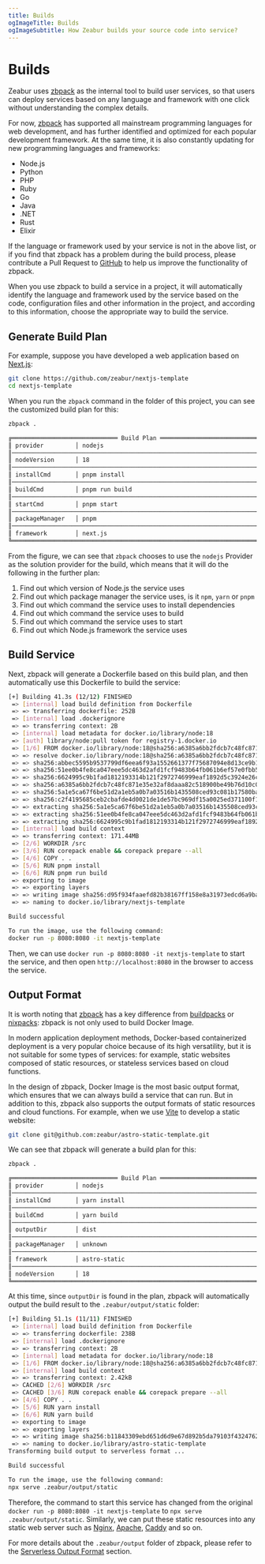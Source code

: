 ```yaml
---
title: Builds
ogImageTitle: Builds
ogImageSubtitle: How Zeabur builds your source code into service?
---
```


<WorkingInProgress />

# Builds

Zeabur uses [zbpack](https://github.com/zeabur/zbpack) as the internal tool to build user services, so that users can deploy services based on any language and framework with one click without understanding the complex details.

For now, [zbpack](https://github.com/zeabur/zbpack) has supported all mainstream programming languages for web development, and has further identified and optimized for each popular development framework. At the same time, it is also constantly updating for new programming languages and frameworks:

- Node.js
- Python
- PHP
- Ruby
- Go
- Java
- .NET
- Rust
- Elixir

If the language or framework used by your service is not in the above list, or if you find that zbpack has a problem during the build process, please contribute a Pull Request to [GitHub](https://github.com/zeabur/zbpack/pulls) to help us improve the functionality of zbpack.

When you use zbpack to build a service in a project, it will automatically identify the language and framework used by the service based on the code, configuration files and other information in the project, and according to this information, choose the appropriate way to build the service.

## Generate Build Plan

For example, suppose you have developed a web application based on [Next.js](https://nextjs.org/):

```bash
git clone https://github.com/zeabur/nextjs-template
cd nextjs-template
```

When you run the `zbpack` command in the folder of this project, you can see the customized build plan for this:

```bash
zbpack .

╔══════════════════════════════ Build Plan ═════════════════════════════╗
║ provider         │ nodejs                                             ║
║───────────────────────────────────────────────────────────────────────║
║ nodeVersion      │ 18                                                 ║
║───────────────────────────────────────────────────────────────────────║
║ installCmd       │ pnpm install                                       ║
║───────────────────────────────────────────────────────────────────────║
║ buildCmd         │ pnpm run build                                     ║
║───────────────────────────────────────────────────────────────────────║
║ startCmd         │ pnpm start                                         ║
║───────────────────────────────────────────────────────────────────────║
║ packageManager   │ pnpm                                               ║
║───────────────────────────────────────────────────────────────────────║
║ framework        │ next.js                                            ║
╚═══════════════════════════════════════════════════════════════════════╝
```

From the figure, we can see that `zbpack` chooses to use the `nodejs` Provider as the solution provider for the build, which means that it will do the following in the further plan:

1. Find out which version of Node.js the service uses
2. Find out which package manager the service uses, is it `npm`, `yarn` or `pnpm`
3. Find out which command the service uses to install dependencies
4. Find out which command the service uses to build
5. Find out which command the service uses to start
6. Find out which Node.js framework the service uses

## Build Service

Next, zbpack will generate a Dockerfile based on this build plan, and then automatically use this Dockerfile to build the service:

```bash
[+] Building 41.3s (12/12) FINISHED                                                                     docker:orbstack
 => [internal] load build definition from Dockerfile                                                               0.0s
 => => transferring dockerfile: 252B                                                                               0.0s
 => [internal] load .dockerignore                                                                                  0.0s
 => => transferring context: 2B                                                                                    0.0s
 => [internal] load metadata for docker.io/library/node:18                                                         5.8s
 => [auth] library/node:pull token for registry-1.docker.io                                                        0.0s
 => [1/6] FROM docker.io/library/node:18@sha256:a6385a6bb2fdcb7c48fc871e35e32af8daaa82c518900be49b76d10c005864c2   6.9s
 => => resolve docker.io/library/node:18@sha256:a6385a6bb2fdcb7c48fc871e35e32af8daaa82c518900be49b76d10c005864c2   0.0s
 => => sha256:abbec5595b9537799df6eea6f93a1552661377f75687094e8d13ce9b179b497d 2.00kB / 2.00kB                     0.0s
 => => sha256:51ee0b4fe8ca047eee5dc463d2afd1fcf9483b64fb061b6ef57e0fbb57f8d47d 2.21MB / 2.21MB                     0.9s
 => => sha256:6624995c9b1fad1812193314b121f2972746999eaf1892d5c3924e26c09b9180 452B / 452B                         0.7s
 => => sha256:a6385a6bb2fdcb7c48fc871e35e32af8daaa82c518900be49b76d10c005864c2 1.21kB / 1.21kB                     0.0s
 => => sha256:5a1e5ca67f6be51d2a1eb5a0b7a03516b1435508ced93c081b17580ba61cdc5a 45.96MB / 45.96MB                   3.0s
 => => sha256:c2f4195685ceb2cbafde4d0021de1de57bc969df15a0025ed371100f1cccf364 7.54kB / 7.54kB                     0.0s
 => => extracting sha256:5a1e5ca67f6be51d2a1eb5a0b7a03516b1435508ced93c081b17580ba61cdc5a                          3.7s
 => => extracting sha256:51ee0b4fe8ca047eee5dc463d2afd1fcf9483b64fb061b6ef57e0fbb57f8d47d                          0.0s
 => => extracting sha256:6624995c9b1fad1812193314b121f2972746999eaf1892d5c3924e26c09b9180                          0.0s
 => [internal] load build context                                                                                  5.0s
 => => transferring context: 171.44MB                                                                              5.0s
 => [2/6] WORKDIR /src                                                                                             0.8s
 => [3/6] RUN corepack enable && corepack prepare --all                                                            7.5s
 => [4/6] COPY . .                                                                                                 2.4s
 => [5/6] RUN pnpm install                                                                                         7.0s
 => [6/6] RUN pnpm run build                                                                                       8.6s
 => exporting to image                                                                                             2.3s
 => => exporting layers                                                                                            2.3s
 => => writing image sha256:d95f934faaefd82b38167ff158e8a31973edcd6a9ba7cc361999080345e80e38                       0.0s
 => => naming to docker.io/library/nextjs-template                                                                 0.0s

Build successful

To run the image, use the following command:
docker run -p 8080:8080 -it nextjs-template
```

Then, we can use `docker run -p 8080:8080 -it nextjs-template` to start the service, and then open `http://localhost:8080` in the browser to access the service.

## Output Format

It is worth noting that [zbpack](https://github.com/zeabur/zbpack) has a key difference from [buildpacks](https://buildpacks.io/) or [nixpacks](https://nixpacks.com/): zbpack is not only used to build Docker Image.

In modern application deployment methods, Docker-based containerized deployment is a very popular choice because of its high versatility, but it is not suitable for some types of services: for example, static websites composed of static resources, or stateless services based on cloud functions.

In the design of zbpack, Docker Image is the most basic output format, which ensures that we can always build a service that can run. But in addition to this, zbpack also supports the output formats of static resources and cloud functions. For example, when we use [Vite](https://vitejs.dev/) to develop a static website:

```bash
git clone git@github.com:zeabur/astro-static-template.git
```

We can see that zbpack will generate a build plan for this:

```bash
zbpack .

╔══════════════════════════════ Build Plan ═════════════════════════════╗
║ provider         │ nodejs                                             ║
║───────────────────────────────────────────────────────────────────────║
║ installCmd       │ yarn install                                       ║
║───────────────────────────────────────────────────────────────────────║
║ buildCmd         │ yarn build                                         ║
║───────────────────────────────────────────────────────────────────────║
║ outputDir        │ dist                                               ║
║───────────────────────────────────────────────────────────────────────║
║ packageManager   │ unknown                                            ║
║───────────────────────────────────────────────────────────────────────║
║ framework        │ astro-static                                       ║
║───────────────────────────────────────────────────────────────────────║
║ nodeVersion      │ 18                                                 ║
╚═══════════════════════════════════════════════════════════════════════╝
```

At this time, since `outputDir` is found in the plan, zbpack will automatically output the build result to the `.zeabur/output/static` folder:

```bash
[+] Building 51.1s (11/11) FINISHED                                                                     docker:orbstack
 => [internal] load build definition from Dockerfile                                                               0.0s
 => => transferring dockerfile: 238B                                                                               0.0s
 => [internal] load .dockerignore                                                                                  0.0s
 => => transferring context: 2B                                                                                    0.0s
 => [internal] load metadata for docker.io/library/node:18                                                         1.6s
 => [1/6] FROM docker.io/library/node:18@sha256:a6385a6bb2fdcb7c48fc871e35e32af8daaa82c518900be49b76d10c005864c2   0.0s
 => [internal] load build context                                                                                  0.0s
 => => transferring context: 2.42kB                                                                                0.0s
 => CACHED [2/6] WORKDIR /src                                                                                      0.0s
 => CACHED [3/6] RUN corepack enable && corepack prepare --all                                                     0.0s
 => [4/6] COPY . .                                                                                                 0.0s
 => [5/6] RUN yarn install                                                                                        45.0s
 => [6/6] RUN yarn build                                                                                           1.8s
 => exporting to image                                                                                             2.7s
 => => exporting layers                                                                                            2.7s
 => => writing image sha256:b11843309ebd651d6d9e67d892b5da79103f43247625bf0f64ee3c4192d4e32e                       0.0s
 => => naming to docker.io/library/astro-static-template                                                           0.0s
Transforming build output to serverless format ...

Build successful

To run the image, use the following command:
npx serve .zeabur/output/static
```

Therefore, the command to start this service has changed from the original `docker run -p 8080:8080 -it nextjs-template` to `npx serve .zeabur/output/static`. Similarly, we can put these static resources into any static web server such as [Nginx](https://www.nginx.com/), [Apache](https://httpd.apache.org/), [Caddy](https://caddyserver.com/) and so on.

For more details about the `.zeabur/output` folder of zbpack, please refer to the [Serverless Output Format](./serverless-output-format) section.
